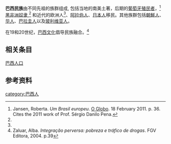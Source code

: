 '''巴西民族'''由不同先祖的族群组成, 包括当地的南美土著，后期的[[葡萄牙帝国|葡萄牙殖民者]]，<ref name=OGLOBO>Jansen, Roberta. ''Um Brasil europeu''. [[O_Globo|O Globo]]. 18 February 2011. p. 36. Cites the 2011 work of Prof. Sérgio Danilo Pena.</ref> [[非裔巴西人|黑非洲奴隶]],<ref name=OGLOBO/> 和近代的欧洲人<ref name=OGLOBO/>、[[阿拉伯裔巴西人|阿拉伯人]]、[[日裔巴西人|日本人]]移民。其他族群包括[[韩裔巴西人|朝鮮人]]、[[巴西華人|华人]]、[[巴拉圭裔巴西人|巴拉圭人]]以及[[玻利维亚裔巴西人|玻利维亚人]]。{{Citation needed|date=March 2011}}

在19和20世纪，[[巴西文化|巴西文化]]倡导民族融合。<ref>Zaluar, Alba. ''Integração perversa: pobreza e tráfico de drogas''. FGV Editora, 2004. p.39</ref>
==相关条目==
[[巴西人口|巴西人口]]
==参考资料==

[[category:巴西人|category:巴西人]]